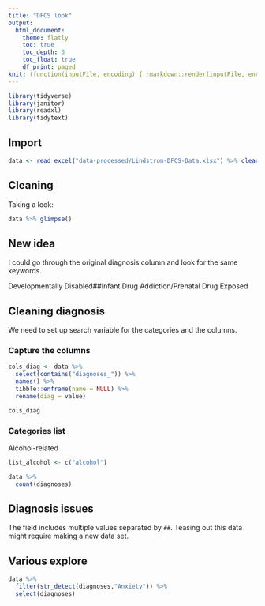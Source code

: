 ```yaml
---
title: "DFCS look"
output:
  html_document:
    theme: flatly
    toc: true
    toc_depth: 3
    toc_float: true
    df_print: paged
knit: (function(inputFile, encoding) { rmarkdown::render(inputFile, encoding = encoding, output_dir = "docs") })
---
```


```r
library(tidyverse)
library(janitor)
library(readxl)
library(tidytext)
```

## Import

```r
data <- read_excel("data-processed/Lindstrom-DFCS-Data.xlsx") %>% clean_names()
```

## Cleaning

Taking a look:

```r
data %>% glimpse()
```


## New idea

I could go through the original diagnosis column and look for the same keywords.

Developmentally Disabled##Infant Drug Addiction/Prenatal Drug Exposed

## Cleaning diagnosis

We need to set up search variable for the categories and the columns.

### Capture the columns

```r
cols_diag <- data %>% 
  select(contains("diagnoses_")) %>%
  names() %>% 
  tibble::enframe(name = NULL) %>% 
  rename(diag = value)

cols_diag
```

### Categories list

Alcohol-related

```r
list_alcohol <- c("alcohol")
```


```r
data %>% 
  count(diagnoses)
```


## Diagnosis issues

The field includes multiple values separated by `##`. Teasing out this data might require making a new data set.


## Various explore

```r
data %>% 
  filter(str_detect(diagnoses,"Anxiety")) %>% 
  select(diagnoses)
```

